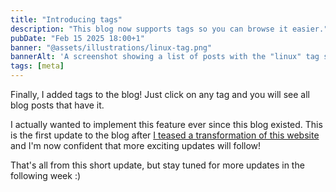 ```yaml
---
title: "Introducing tags"
description: "This blog now supports tags so you can browse it easier."
pubDate: "Feb 15 2025 18:00+1"
banner: "@assets/illustrations/linux-tag.png"
bannerAlt: 'A screenshot showing a list of posts with the "linux" tag selected.'
tags: [meta]
---
```


Finally, I added tags to the blog! Just click on any tag and you will see all
blog posts that have it.

I actually wanted to implement this feature ever since this blog existed. This
is the first update to the blog after
[I teased a transformation of this website](/blog/the-glow-up-is-real/) and I'm
now confident that more exciting updates will follow!

That's all from this short update, but stay tuned for more updates in the
following week :)
